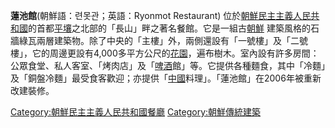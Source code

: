 {{unreferenced|time=2015-09-26T04:04:41+00:00}}
'''蓮池館'''(朝鮮語：련못관；英語：Ryonmot Restaurant) 位於[[朝鮮民主主義人民共和國|朝鮮民主主義人民共和國]]的首都[[平壤|平壤]]之北部的「長山」畔之著名餐館。它是一組古[[朝鮮|朝鮮]] 建築風格的石牆綠瓦兩層建築物。除了中央的「主樓」外，兩側還設有「一號樓」及「二號樓」，它的周邊更設有4,000多平方公尺的[[花園|花園]]，遍布樹木。室內設有許多房間：公眾食堂、私人客室、「烤肉店」及「[[啤酒|啤酒]]館」等。它提供各種麵食，其中「冷麵」及「銅盤冷麵」最受食客歡迎；亦提供「[[中國|中國]]料理」。「蓮池館」在2006年被重新改建裝修。

{{Food-company-stub}}
{{DEFAULTSORT:Ryonmot}}
[[Category:朝鮮民主主義人民共和國餐廳|Category:朝鮮民主主義人民共和國餐廳]]
[[Category:朝鮮傳統建築|Category:朝鮮傳統建築]]
